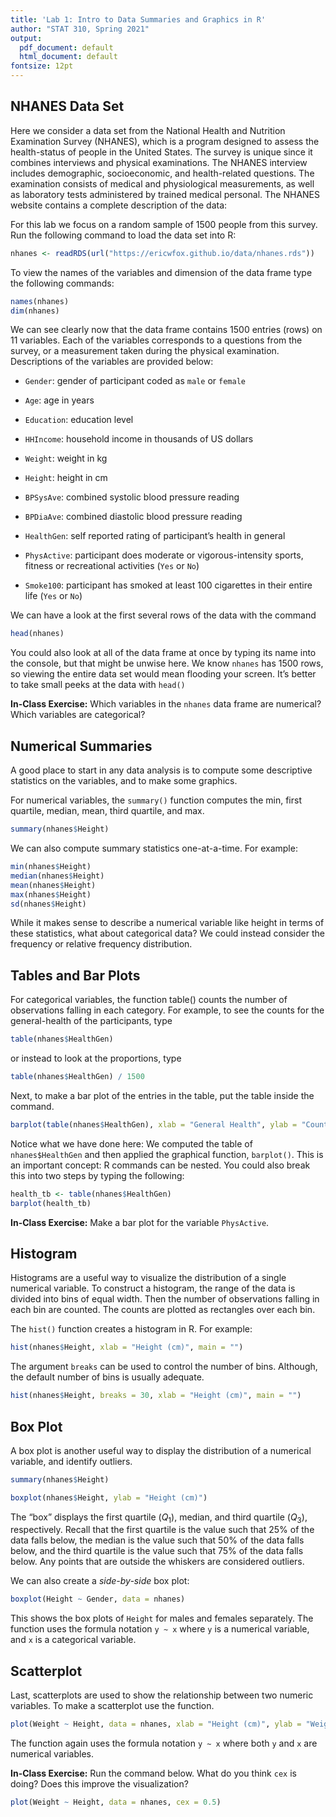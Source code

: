 ```yaml
---
title: 'Lab 1: Intro to Data Summaries and Graphics in R'
author: "STAT 310, Spring 2021"
output:
  pdf_document: default
  html_document: default
fontsize: 12pt
---
```


## NHANES Data Set

Here we consider a data set from the National Health and Nutrition Examination Survey (NHANES), which is a program designed to assess the health-status of people in the United States.  The survey is unique since it combines interviews and physical examinations.  The NHANES interview includes demographic, socioeconomic, and health-related questions.  The examination consists of medical and physiological measurements, as well as laboratory tests administered by trained medical personal.  The NHANES website contains a complete description of the data: \url{https://www.cdc.gov/nchs/nhanes/about_nhanes.htm}

For this lab we focus on a random sample of 1500 people from this survey.  Run the following command to load the data set into R:  

```r
nhanes <- readRDS(url("https://ericwfox.github.io/data/nhanes.rds"))
```

To view the names of the variables and dimension of the \texttt{nhanes} data frame type the following commands:

```r
names(nhanes)
dim(nhanes)
```

We can see clearly now that the data frame contains 1500 entries (rows) on 11 variables.  Each of the variables corresponds to a questions from the survey, or a measurement taken during the physical examination.  Descriptions of the variables are provided below:  

* `Gender`: gender of participant coded as `male` or `female`

* `Age`: age in years

* `Education`: education level

* `HHIncome`: household income in thousands of US dollars

* `Weight`: weight in kg

* `Height`: height in cm

* `BPSysAve`: combined systolic blood pressure reading

* `BPDiaAve`: combined diastolic blood pressure reading

* `HealthGen`: self reported rating of participant's health in general

* `PhysActive`: participant does moderate or vigorous-intensity sports, fitness or recreational activities (`Yes` or `No`)

* `Smoke100`: participant has smoked at least 100 cigarettes in their entire life (`Yes` or `No`)

We can have a look at the first several rows of the data with the command

```r
head(nhanes)
```

You could also look at all of the data frame at once by typing its name into the console, but that might be unwise here. We know `nhanes` has 1500 rows, so viewing the entire data set would mean flooding your screen. It’s better to take small peeks at the data with `head()`\

**In-Class Exercise:**  Which variables in the `nhanes` data frame are numerical?  Which variables are categorical?

\newpage

## Numerical Summaries

A good place to start in any data analysis is to compute some descriptive statistics on the variables, and to make some graphics.

For numerical variables, the `summary()` function computes the min, first quartile, median, mean, third quartile, and max.  

```r
summary(nhanes$Height)
```

We can also compute summary statistics one-at-a-time.  For example:
```r
min(nhanes$Height)
median(nhanes$Height)
mean(nhanes$Height)
max(nhanes$Height)
sd(nhanes$Height)
```

While it makes sense to describe a numerical variable like height in terms of these statistics, what about categorical data? We could instead consider the frequency or relative frequency distribution.

\newpage

## Tables and Bar Plots

For categorical variables, the function table() counts the number of observations falling in each category. For example, to see the counts for the general-health of the participants, type

```r
table(nhanes$HealthGen)
```

or instead to look at the proportions, type

```r
table(nhanes$HealthGen) / 1500
```

Next, to make a bar plot of the entries in the table, put the table inside the 
\texttt{barplot()} command.

```r
barplot(table(nhanes$HealthGen), xlab = "General Health", ylab = "Count")
```

Notice what we have done here: We computed the table of `nhanes$HealthGen` and then applied the graphical function, `barplot()`. This is an important 
concept: R commands can be nested. You could also break this into two steps by 
typing the following:

```r
health_tb <- table(nhanes$HealthGen)
barplot(health_tb)
```

**In-Class Exercise:**  Make a bar plot for the variable `PhysActive`.

## Histogram

Histograms are a useful way to visualize the distribution of a single numerical variable.  To construct a histogram, the range of the data is divided into bins of equal width.  Then the number of observations falling in each bin are counted.  The counts are plotted as rectangles over each bin.

The `hist()` function creates a histogram in R.  For example: 

```r
hist(nhanes$Height, xlab = "Height (cm)", main = "")
```

The argument `breaks` can be used to control the number of bins. Although, the default number of bins is usually adequate.

```r
hist(nhanes$Height, breaks = 30, xlab = "Height (cm)", main = "")
```

## Box Plot

A box plot is another useful way to display the distribution of a numerical variable, and identify outliers.

```r
summary(nhanes$Height)
```

```r
boxplot(nhanes$Height, ylab = "Height (cm)")
```

The "box" displays the first quartile ($Q_1$), median, and third quartile ($Q_3$), respectively.  Recall that the first quartile is the value such that 25\% of the data falls below, the median is the value such that 50\% of the data falls below, and the third quartile is the value such that 75\% of the data falls below.  Any points that are outside the whiskers are considered outliers.

\newpage

We can also create a *side-by-side* box plot:
```r
boxplot(Height ~ Gender, data = nhanes)
```

This shows the box plots of `Height` for males and females separately.  The function uses the formula notation `y ~ x` where `y` is a numerical variable, and `x` is a categorical variable.  

\newpage

## Scatterplot

Last, scatterplots are used to show the relationship between two numeric variables.  To make a scatterplot use the \texttt{plot()} function.

```r
plot(Weight ~ Height, data = nhanes, xlab = "Height (cm)", ylab = "Weight (kg)")
```

The function again uses the formula notation `y ~ x` where both `y` and `x` are numerical variables.

**In-Class Exercise:**  Run the command below.  What do you think `cex` is doing?  Does this improve the visualization?

```r
plot(Weight ~ Height, data = nhanes, cex = 0.5)
```


<!-- Since there are 1500 points displayed, we can also improve the visualization by using `cex` to reduce the point size. -->

<!-- ```{r} -->
<!-- plot(Weight ~ Height, data = nhanes,  -->
<!--      xlab = "Height (cm)", ylab = "Weight (cm)", cex = 0.5) -->
<!-- ``` -->

<!-- Here setting `cex=0.5` reduces the point size by 50\%. -->

